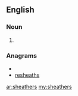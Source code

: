 ==English==

===Noun===
{{infl|en|noun}}

# {{plural of|sheather}}

===Anagrams===
* {{alphagram|aeehhrsst}}
* [[resheaths#English|resheaths]]

[[ar:sheathers]]
[[my:sheathers]]